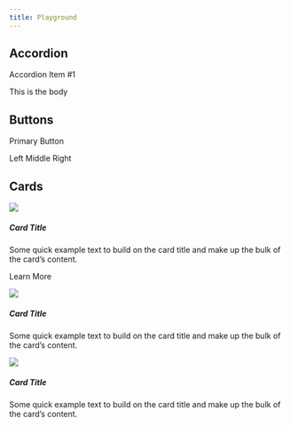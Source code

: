 ```yaml
---
title: Playground
---
```


## Accordion

::: {.accordion}
::: {.accordion-item}

::: {.accordion-button type="button" data-bs-toggle="collapse" data-bs-target="#collapseOne" aria-expanded="true" aria-controls="collapseOne"}

Accordion Item #1
:::

::: {#collapseOne .accordion-collapse .collapse .show aria-labelledby="headingOne" data-bs-parent="#accordionExample"}
::: {.accordion-body}
This is the body
:::
:::

:::
:::


## Buttons

[Primary Button]{.btn .btn-primary}

::: {.btn-group role="group" aria-label="Basic mixed styles example"}
[Left]{.btn .btn-danger}
[Middle]{.btn .btn-warning}
[Right]{.btn .btn-success}
:::

## Cards

::: {.card-group}

::: {.card}
![](./img/GSOTrip.jpg){.card-img-top}

::: {.card-body}

##### Card Title {.card-title}
Some quick example text to build on the card title and make up the bulk of the card's content.

[Learn More]{.btn .btn-primary}

:::
:::

::: {.card}
![](./img/GSOTrip.jpg){.card-img-top}

::: {.card-body}

##### Card Title {.card-title}
Some quick example text to build on the card title and make up the bulk of the card's content.

:::
:::

::: {.card}
![](./img/GSOTrip.jpg){.card-img-top}

::: {.card-body}

##### Card Title {.card-title}
Some quick example text to build on the card title and make up the bulk of the card's content.

:::
:::


:::


